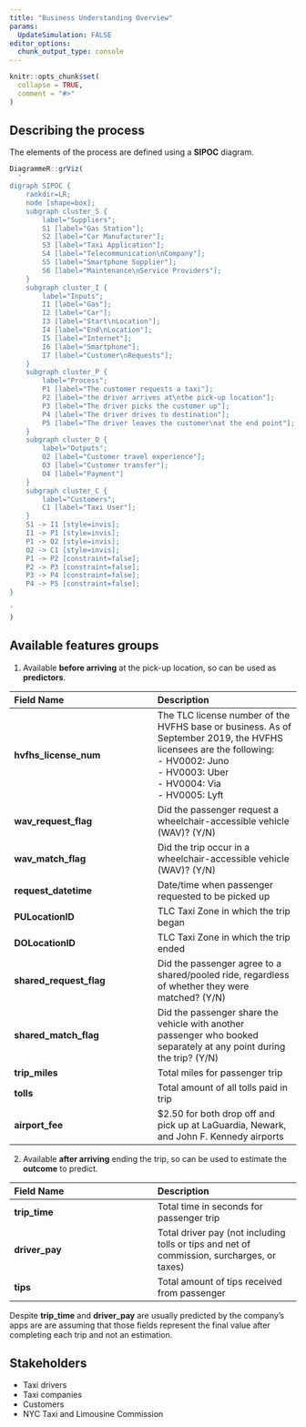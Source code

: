 ```yaml
---
title: "Business Understanding Overview"
params:
  UpdateSimulation: FALSE
editor_options: 
  chunk_output_type: console
---
```


```r
knitr::opts_chunk$set(
  collapse = TRUE,
  comment = "#>"
)
```

## Describing the process

The elements of the process are defined using a **SIPOC** diagram.

```r
DiagrammeR::grViz(
  '
digraph SIPOC {
    rankdir=LR;
    node [shape=box];
    subgraph cluster_S {
        label="Suppliers";
        S1 [label="Gas Station"];
        S2 [label="Car Manufacturer"];
        S3 [label="Taxi Application"];
        S4 [label="Telecommunication\nCompany"];
        S5 [label="Smartphone Supplier"];
        S6 [label="Maintenance\nService Providers"];
    }
    subgraph cluster_I {
        label="Inputs";
        I1 [label="Gas"];
        I2 [label="Car"];
        I3 [label="Start\nLocation"];
        I4 [label="End\nLocation"];
        I5 [label="Internet"];
        I6 [label="Smartphone"];
        I7 [label="Customer\nRequests"];
    }
    subgraph cluster_P {
        label="Process";
        P1 [label="The customer requests a taxi"];
        P2 [label="the driver arrives at\nthe pick-up location"];
        P3 [label="The driver picks the customer up"];
        P4 [label="The driver drives to destination"];
        P5 [label="The driver leaves the customer\nat the end point"];
    }
    subgraph cluster_O {
        label="Outputs";
        O2 [label="Customer travel experience"];
        O3 [label="Customer transfer"];
        O4 [label="Payment"]
    }
    subgraph cluster_C {
        label="Customers";
        C1 [label="Taxi User"];
    }
    S1 -> I1 [style=invis];
    I1 -> P1 [style=invis];
    P1 -> O2 [style=invis];
    O2 -> C1 [style=invis];
    P1 -> P2 [constraint=false];
    P2 -> P3 [constraint=false];
    P3 -> P4 [constraint=false];
    P4 -> P5 [constraint=false];
}

'
)
```

## Available features groups

1. Available **before arriving** at the pick-up location, so can be used as **predictors**.

| **Field Name** | **Description** |
|:-----------------------------------|:-----------------------------------|
| **hvfhs_license_num** | The TLC license number of the HVFHS base or business. As of September 2019, the HVFHS licensees are the following: <br> - HV0002: Juno <br> - HV0003: Uber <br> - HV0004: Via <br> - HV0005: Lyft |
| **wav_request_flag** | Did the passenger request a wheelchair-accessible vehicle (WAV)? (Y/N) |
| **wav_match_flag** | Did the trip occur in a wheelchair-accessible vehicle (WAV)? (Y/N) |
| **request_datetime** | Date/time when passenger requested to be picked up |
| **PULocationID** | TLC Taxi Zone in which the trip began |
| **DOLocationID** | TLC Taxi Zone in which the trip ended |
| **shared_request_flag** | Did the passenger agree to a shared/pooled ride, regardless of whether they were matched? (Y/N) |
| **shared_match_flag** | Did the passenger share the vehicle with another passenger who booked separately at any point during the trip? (Y/N) |
| **trip_miles** | Total miles for passenger trip |
| **tolls** | Total amount of all tolls paid in trip |
| **airport_fee** | \$2.50 for both drop off and pick up at LaGuardia, Newark, and John F. Kennedy airports |

2. Available **after arriving** ending the trip, so can be used to estimate the **outcome** to predict.

| **Field Name** | **Description** |
|:-----------------------------------|:-----------------------------------|
| **trip_time** | Total time in seconds for passenger trip |
| **driver_pay** | Total driver pay (not including tolls or tips and net of commission, surcharges, or taxes) |
| **tips** | Total amount of tips received from passenger |


::: {.callout-note}
Despite **trip_time** and **driver_pay** are usually predicted by the company's apps are are assuming that those fields represent the final value after completing each trip and not an estimation.
:::


## Stakeholders

-   Taxi drivers
-   Taxi companies
-   Customers
-   NYC Taxi and Limousine Commission